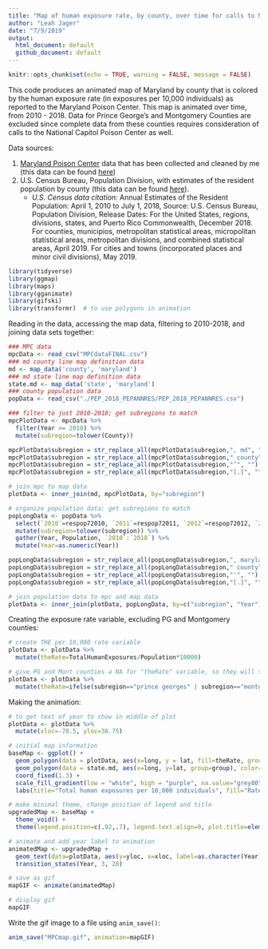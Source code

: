 ```yaml
---
title: "Map of human exposure rate, by county, over time for calls to Maryland Poison Center"
author: "Leah Jager"
date: "7/9/2019"
output:
  html_document: default
  github_document: default
---
```


```r
knitr::opts_chunk$set(echo = TRUE, warning = FALSE, message = FALSE)
```

This code produces an animated map of Maryland by county that is colored by the human exposure rate (in exposures per 10,000 individuals) as reported to the Maryland Poison Center.  This map is animated over time, from 2010 - 2018.  Data for Prince George's and Montgomery Counties are excluded since complete data from these counties requires consideration of calls to the National Capitol Poison Center as well.

Data sources: 

(1) [Maryland Poison Center](https://www.mdpoison.com/) data that has been collected and cleaned by me (this data can be found [here](https://github.com/lrjager/maryland-poison-center-data/blob/master/MPCdataFINAL.csv))
(2) U.S. Census Bureau, Population Division, with estimates of the resident population by county (this data can be found [here](https://github.com/lrjager/maryland-poison-center-graphics/tree/master/PEP_2018_PEPANNRES)). 
      * *U.S. Census data citation:* Annual Estimates of the Resident Population: April 1, 2010 to July 1, 2018, Source: U.S. Census Bureau, Population Division, Release Dates: For the United States, regions, divisions, states, and Puerto Rico Commonwealth, December 2018. For counties, municipios, metropolitan statistical areas, micropolitan statistical areas, metropolitan divisions, and combined statistical areas, April 2019. For cities and towns (incorporated places and minor civil divisions), May 2019.


```r
library(tidyverse)
library(ggmap)
library(maps)
library(gganimate)
library(gifski)
library(transformr)  # to use polygons in animation
```

Reading in the data, accessing the map data, filtering to 2010-2018, and joining data sets together:

```r
### MPC data
mpcData <- read_csv("MPCdataFINAL.csv")
### md county line map definition data
md <- map_data('county', 'maryland')
### md state line map definition data
state.md <- map_data('state', 'maryland')
### county population data
popData <- read_csv("./PEP_2018_PEPANNRES/PEP_2018_PEPANNRES.csv")

### filter to just 2010-2018; get subregions to match
mpcPlotData <- mpcData %>%
  filter(Year >= 2010) %>%
  mutate(subregion=tolower(County))

mpcPlotData$subregion = str_replace_all(mpcPlotData$subregion,", md", "")
mpcPlotData$subregion = str_replace_all(mpcPlotData$subregion," county", "")
mpcPlotData$subregion = str_replace_all(mpcPlotData$subregion,"’", "")
mpcPlotData$subregion = str_replace_all(mpcPlotData$subregion,"[.]", "")

# join mpc to map data
plotData <- inner_join(md, mpcPlotData, by="subregion")

# organize population data; get subregions to match
popLongData <- popData %>%
  select(`2010`=respop72010, `2011`=respop72011, `2012`=respop72012, `2013`=respop72013, `2014`=respop72014, `2015`=respop72015, `2016`=respop72016, `2017`=respop72017, `2018`=respop72018, subregion=`GEO.display-label`) %>%
  mutate(subregion=tolower(subregion)) %>%
  gather(Year, Population, `2010`:`2018`) %>%
  mutate(Year=as.numeric(Year))

popLongData$subregion = str_replace_all(popLongData$subregion,", maryland", "")
popLongData$subregion = str_replace_all(popLongData$subregion," county", "")
popLongData$subregion = str_replace_all(popLongData$subregion,"'", "")
popLongData$subregion = str_replace_all(popLongData$subregion,"[.]", "")

# join population data to mpc and map data
plotData <- inner_join(plotData, popLongData, by=c("subregion", "Year"))
```

Creating the exposure rate variable, excluding PG and Montgomery counties:

```r
# create THE per 10,000 rate variable
plotData <- plotData %>%
  mutate(theRate=TotalHumanExposures/Population*10000)

# give PG and Mont counties a NA for "theRate" variable, so they will show as grey
plotData <- plotData %>%
  mutate(theRate=ifelse(subregion=="prince georges" | subregion=="montgomery", NA,TotalHumanExposures/Population*10000))

```

Making the animation:

```r
# to get text of year to show in middle of plot
plotData <- plotData %>%
  mutate(xloc=-78.5, yloc=38.75)

# initial map information
baseMap <- ggplot() + 
  geom_polygon(data = plotData, aes(x=long, y = lat, fill=theRate, group = group), color="white") + 
  geom_polygon(data = state.md, aes(x=long, y=lat, group=group), color="black", fill=NA) +
  coord_fixed(1.3) +
  scale_fill_gradient(low = "white", high = "purple", na.value="grey80") +
  labs(title="Total human exposures per 10,000 individuals", fill="Rate per 10k", caption="Data sources: (1) Maryland Poison Center (2) U.S. Census Bureau, Population Division \n Prince George's and Montgomery Counties (in gray) excluded from this analysis since complete \n   data from these counties requires consideration of calls to National Capitol Poison Center.") 

# make minimal theme, change position of legend and title
upgradedMap <- baseMap +
  theme_void() +
  theme(legend.position=c(.92,.7), legend.text.align=0, plot.title=element_text(hjust=.1, face="bold"), plot.caption=element_text(hjust=0)) 

# animate and add year label to animation
animatedMap <- upgradedMap +
  geom_text(data=plotData, aes(y=yloc, x=xloc, label=as.character(Year)), check_overlap = TRUE, size=10, fontface="bold") +
  transition_states(Year, 3, 20)

# save as gif
mapGIF <- animate(animatedMap) 

# display gif
mapGIF
```

Write the gif image to a file using `anim_save()`:
```r
anim_save("MPCmap.gif", animation=mapGIF)
```

